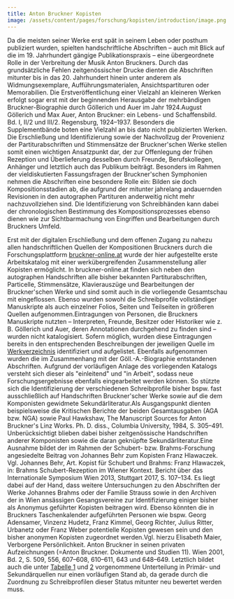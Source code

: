```yaml
---
title: Anton Bruckner Kopisten
image: /assets/content/pages/forschung/kopisten/introduction/image.png
---
```

Da die meisten seiner Werke erst spät in seinem Leben oder posthum publiziert wurden, spielten handschriftliche Abschriften – auch mit Blick auf die im 19. Jahrhundert gängige Publikationspraxis – eine übergeordnete Rolle in der Verbreitung der Musik Anton Bruckners. Durch das grundsätzliche Fehlen zeitgenössischer Drucke dienten die Abschriften mitunter bis in das 20. Jahrhundert hinein unter anderem als Widmungsexemplare, Aufführungsmaterialen, Ansichtspartituren oder Memorabilien. Die Erstveröffentlichung einer Vielzahl an kleineren Werken erfolgt sogar erst mit der beginnenden Herausgabe der mehrbändigen Bruckner-Biographie durch Göllerich und Auer im Jahr 1924.<Footnote>August Göllerich und Max Auer, Anton Bruckner: ein Lebens- und Schaffensbild. Bd. I, II/2 und III/2. Regensburg, 1924–1937. Besonders die Supplementbände boten eine Vielzahl an bis dato nicht publizierten Werken.</Footnote> Die Erschließung und Identifizierung sowie der Nachvollzug der Provenienz der Partiturabschriften und Stimmensätze der Bruckner'schen Werke stellen somit einen wichtigen Ansatzpunkt dar, der zur Offenlegung der frühen Rezeption und Überlieferung desselben durch Freunde, Berufskollegen, Anhänger und letztlich auch das Publikum beiträgt. Besonders im Rahmen der vieldiskutierten Fassungsfragen der Bruckner'schen Symphonien nehmen die Abschriften eine besondere Rolle ein: Bilden sie doch Kompositionsstadien ab, die aufgrund der mitunter jahrelang andauernden Revisionen in den autographen Partituren anderweitig nicht mehr nachzuvollziehen sind. Die Identifizierung von Schreibhänden kann dabei der chronologischen Bestimmung des Kompositionsprozesses ebenso dienen wie zur Sichtbarmachung von Eingriffen und Bearbeitungen durch Bruckners Umfeld.

Erst mit der digitalen Erschließung und dem offenen Zugang zu nahezu allen handschriftlichen Quellen der Kompositionen Bruckners durch die Forschungsplattform [bruckner-online.at](/) wurde der hier aufgestellte erste Arbeitskatalog mit einer werkübergreifenden Zusammenstellung aller Kopisten ermöglicht. In bruckner-online.at finden sich neben den autographen Handschriften alle bisher bekannten Partiturabschriften, Particelle, Stimmensätze, Klavierauszüge und Bearbeitungen der Bruckner'schen Werke und sind somit auch in die vorliegende Gesamtschau mit eingeflossen. Ebenso wurden sowohl die Schreibprofile vollständiger Manuskripte als auch einzelner Folios, Seiten und Teilseiten in größeren Quellen aufgenommen.<Footnote>Eintragungen von Personen, die Bruckners Manuskripte nutzten – Interpreten, Freunde, Besitzer oder Historiker wie z. B. Göllerich und Auer, deren Annotationen durchgehend zu finden sind – wurden nicht katalogisiert. Sofern möglich, wurden diese Eintragungen bereits in den entsprechenden Beschreibungen der jeweiligen Quelle im [Werkverzeichnis](/wab) identifiziert und aufgelistet. Ebenfalls aufgenommen wurden die im Zusammenhang mit der Göll.-A.-Biographie entstandenen Abschriften.</Footnote> Aufgrund der vorläufigen Anlage des vorliegenden Katalogs versteht sich dieser als "einleitend" und "in Arbeit", sodass neue Forschungsergebnisse ebenfalls eingearbeitet werden können. So stützte sich die Identifizierung der verschiedenen Schreibprofile bisher bspw. fast ausschließlich auf Handschriften Bruckner'scher Werke sowie auf die dem Komponisten gewidmete Sekundärliteratur.<Footnote>Als Ausgangspunkt dienten beispielsweise die Kritischen Berichte der beiden Gesamtausgaben (AGA bzw. NGA) sowie Paul Hawkshaw, The Manuscript Sources for Anton Bruckner's Linz Works. Ph. D. diss., Columbia University, 1984, S. 305–491.</Footnote> Unberücksichtigt blieben dabei bisher zeitgenössische Handschriften anderer Komponisten sowie die daran geknüpfte Sekundärliteratur.<Footnote>Eine Ausnahme bildet der im Rahmen der Schubert- bzw. Brahms-Forschung angesiedelte Beitrag von Johannes Behr zum Kopisten Franz Hlawaczek. Vgl. Johannes Behr, Art. Kopist für Schubert und Brahms: Franz Hlawaczek, in: Brahms Schubert-Rezeption im Wiener Kontext. Bericht über das Internationale Symposium Wien 2013, Stuttgart 2017, S. 107–134.</Footnote> Es liegt dabei auf der Hand, dass weitere Untersuchungen zu den Abschriften der Werke Johannes Brahms oder der Familie Strauss sowie in den Archiven der in Wien ansässigen Gesangsvereine zur Identifizierung einiger bisher als Anonymus geführter Kopisten beitragen wird. Ebenso könnten die in Bruckners Taschenkalender aufgeführten Personen wie bspw. Georg Adensamer, Vinzenz Hudetz, Franz Kimmel, Georg Richter, Julius Ritter, Urbanetz oder Franz Weber potentielle Kopisten gewesen sein und den bisher anonymen Kopisten zugeordnet werden.<Footnote>Vgl. hierzu Elisabeth Maier, Verborgene Persönlichkeit. Anton Bruckner in seinen privaten Aufzeichnungen (=Anton Bruckner. Dokumente und Studien 11). Wien 2001, Bd. 2, S. 509, 556, 607–608, 610–611, 643 und 648–649.</Footnote> Letztlich bildet auch die unter [Tabelle 1](/forschung/kopisten/primary-sources) und [2](/forschung/kopisten/secondary-sources) vorgenommene Unterteilung in Primär- und Sekundärquellen nur einen vorläufigen Stand ab, da gerade durch die Zuordnung zu Schreibprofilen dieser Status mitunter neu bewertet werden muss.
